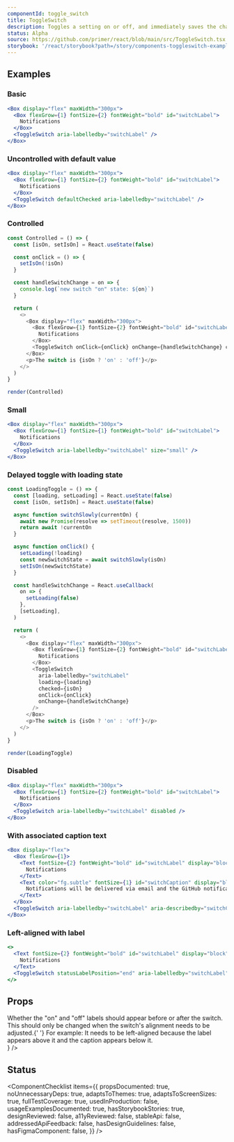 ```yaml
---
componentId: toggle_switch
title: ToggleSwitch
description: Toggles a setting on or off, and immediately saves the change
status: Alpha
source: https://github.com/primer/react/blob/main/src/ToggleSwitch.tsx
storybook: '/react/storybook?path=/story/components-toggleswitch-examples--default'
---
```


## Examples

### Basic

```jsx live
<Box display="flex" maxWidth="300px">
  <Box flexGrow={1} fontSize={2} fontWeight="bold" id="switchLabel">
    Notifications
  </Box>
  <ToggleSwitch aria-labelledby="switchLabel" />
</Box>
```

### Uncontrolled with default value

```jsx live
<Box display="flex" maxWidth="300px">
  <Box flexGrow={1} fontSize={2} fontWeight="bold" id="switchLabel">
    Notifications
  </Box>
  <ToggleSwitch defaultChecked aria-labelledby="switchLabel" />
</Box>
```

### Controlled

```javascript noinline live
const Controlled = () => {
  const [isOn, setIsOn] = React.useState(false)

  const onClick = () => {
    setIsOn(!isOn)
  }

  const handleSwitchChange = on => {
    console.log(`new switch "on" state: ${on}`)
  }

  return (
    <>
      <Box display="flex" maxWidth="300px">
        <Box flexGrow={1} fontSize={2} fontWeight="bold" id="switchLabel">
          Notifications
        </Box>
        <ToggleSwitch onClick={onClick} onChange={handleSwitchChange} checked={isOn} aria-labelledby="switchLabel" />
      </Box>
      <p>The switch is {isOn ? 'on' : 'off'}</p>
    </>
  )
}

render(Controlled)
```

### Small

```jsx live
<Box display="flex" maxWidth="300px">
  <Box flexGrow={1} fontSize={1} fontWeight="bold" id="switchLabel">
    Notifications
  </Box>
  <ToggleSwitch aria-labelledby="switchLabel" size="small" />
</Box>
```

### Delayed toggle with loading state

```javascript noinline live
const LoadingToggle = () => {
  const [loading, setLoading] = React.useState(false)
  const [isOn, setIsOn] = React.useState(false)

  async function switchSlowly(currentOn) {
    await new Promise(resolve => setTimeout(resolve, 1500))
    return await !currentOn
  }

  async function onClick() {
    setLoading(!loading)
    const newSwitchState = await switchSlowly(isOn)
    setIsOn(newSwitchState)
  }

  const handleSwitchChange = React.useCallback(
    on => {
      setLoading(false)
    },
    [setLoading],
  )

  return (
    <>
      <Box display="flex" maxWidth="300px">
        <Box flexGrow={1} fontSize={2} fontWeight="bold" id="switchLabel">
          Notifications
        </Box>
        <ToggleSwitch
          aria-labelledby="switchLabel"
          loading={loading}
          checked={isOn}
          onClick={onClick}
          onChange={handleSwitchChange}
        />
      </Box>
      <p>The switch is {isOn ? 'on' : 'off'}</p>
    </>
  )
}

render(LoadingToggle)
```

### Disabled

```jsx live
<Box display="flex" maxWidth="300px">
  <Box flexGrow={1} fontSize={2} fontWeight="bold" id="switchLabel">
    Notifications
  </Box>
  <ToggleSwitch aria-labelledby="switchLabel" disabled />
</Box>
```

### With associated caption text

```jsx live
<Box display="flex">
  <Box flexGrow={1}>
    <Text fontSize={2} fontWeight="bold" id="switchLabel" display="block">
      Notifications
    </Text>
    <Text color="fg.subtle" fontSize={1} id="switchCaption" display="block">
      Notifications will be delivered via email and the GitHub notification center
    </Text>
  </Box>
  <ToggleSwitch aria-labelledby="switchLabel" aria-describedby="switchCaption" />
</Box>
```

### Left-aligned with label

```jsx live
<>
  <Text fontSize={2} fontWeight="bold" id="switchLabel" display="block" mb={1}>
    Notifications
  </Text>
  <ToggleSwitch statusLabelPosition="end" aria-labelledby="switchLabel" />
</>
```

## Props

<PropsTable>
  <PropsTableRow name="aria-describedby" type="string" description="The id of the DOM node that describes the switch" />
  <PropsTableRow
    name="aria-labelledby"
    type="string"
    required
    description="The id of the DOM node that labels the switch"
  />
  <PropsTableRow name="defaultChecked" type="boolean" description="Uncontrolled - whether the switch is turned on" />
  <PropsTableRow name="disabled" type="boolean" description="Whether the switch is ready for user input" />
  <PropsTableRow name="loading" type="boolean" description="Whether the switch's value is being calculated" />
  <PropsTableRow name="checked" type="boolean" description="Whether the switch is turned on" />
  <PropsTableRow
    name="onChange"
    type="(on: boolean) => void"
    description="The callback that is called when the switch is toggled on or off"
  />
  <PropsTableRow
    name="onClick"
    type="(e: MouseEvent) => void"
    description="The callback that is called when the switch is clicked"
  />
  <PropsTableRow name="size" type="'small' | 'medium'" defaultValue="'medium'" description="Size of the switch" />
  <PropsTableRow
    name="statusLabelPosition"
    type="'start' | 'end'"
    defaultValue="'start'"
    description={
      <>
        <div>Whether the "on" and "off" labels should appear before or after the switch.</div>
        <div>
          <Text fontWeight="bold">This should only be changed when the switch's alignment needs to be adjusted.</Text>{' '}
          For example: It needs to be left-aligned because the label appears above it and the caption appears below it.
        </div>
      </>
    }
  />
</PropsTable>

## Status

<ComponentChecklist
  items={{
    propsDocumented: true,
    noUnnecessaryDeps: true,
    adaptsToThemes: true,
    adaptsToScreenSizes: true,
    fullTestCoverage: true,
    usedInProduction: false,
    usageExamplesDocumented: true,
    hasStorybookStories: true,
    designReviewed: false,
    a11yReviewed: false,
    stableApi: false,
    addressedApiFeedback: false,
    hasDesignGuidelines: false,
    hasFigmaComponent: false,
  }}
/>
